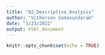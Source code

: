 ```yaml
---
title: "02_Descriptive_Analysis"
author: "Vithersan Somasundaram"
date: "3/23/2022"
output: html_document
---
```


```r
knitr::opts_chunk$set(echo = TRUE)
```


